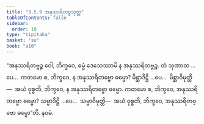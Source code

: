 ```yaml
---
title: "3.5.9 အနုဿရိတဗ္ဗသုတ္တ"
tableOfContents: false
sidebar:
  order: 10
type: "tipitaka"
basket: "su"
book: "a10"
---
```



<DynamicBreadcrumb />

<Division number="153" book="a10">

<Paragraph number="1145" book="a10">
“အနုဿရိတဗ္ဗဉ္စ ဝေါ, ဘိက္ခဝေ, ဓမ္မံ ဒေသေဿာမိ န အနုဿရိတဗ္ဗဉ္စ. တံ သုဏာထ …ပေ…  ကတမော စ, ဘိက္ခဝေ, န အနုဿရိတဗ္ဗော ဓမ္မော? မိစ္ဆာဒိဋ္ဌိ …ပေ…  မိစ္ဆာဝိမုတ္တိ—  အယံ ဝုစ္စတိ, ဘိက္ခဝေ, န အနုဿရိတဗ္ဗော ဓမ္မော. ကတမော စ, ဘိက္ခဝေ, အနုဿရိတဗ္ဗော ဓမ္မော? သမ္မာဒိဋ္ဌိ …ပေ…  သမ္မာဝိမုတ္တိ—  အယံ ဝုစ္စတိ, ဘိက္ခဝေ, အနုဿရိတဗ္ဗော ဓမ္မော”တိ.

</Paragraph>
</Division>

<Paragraph number="1146" type="center" book="a10">
နဝမံ.
</Paragraph>
